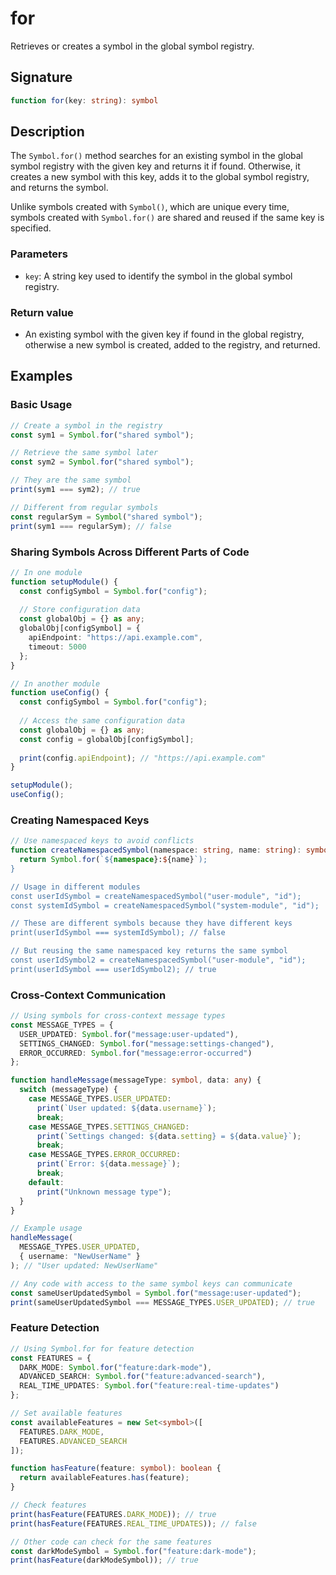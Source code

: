 # for

Retrieves or creates a symbol in the global symbol registry.

## Signature

```ts
function for(key: string): symbol
```

## Description

The `Symbol.for()` method searches for an existing symbol in the global symbol registry with the given key and returns it if found. Otherwise, it creates a new symbol with this key, adds it to the global symbol registry, and returns the symbol.

Unlike symbols created with `Symbol()`, which are unique every time, symbols created with `Symbol.for()` are shared and reused if the same key is specified.

### Parameters
- `key`: A string key used to identify the symbol in the global symbol registry.

### Return value
- An existing symbol with the given key if found in the global registry, otherwise a new symbol is created, added to the registry, and returned.

## Examples

### Basic Usage

```ts
// Create a symbol in the registry
const sym1 = Symbol.for("shared symbol");

// Retrieve the same symbol later
const sym2 = Symbol.for("shared symbol");

// They are the same symbol
print(sym1 === sym2); // true

// Different from regular symbols
const regularSym = Symbol("shared symbol");
print(sym1 === regularSym); // false
```

### Sharing Symbols Across Different Parts of Code

```ts
// In one module
function setupModule() {
  const configSymbol = Symbol.for("config");
  
  // Store configuration data
  const globalObj = {} as any;
  globalObj[configSymbol] = {
    apiEndpoint: "https://api.example.com",
    timeout: 5000
  };
}

// In another module
function useConfig() {
  const configSymbol = Symbol.for("config");
  
  // Access the same configuration data
  const globalObj = {} as any;
  const config = globalObj[configSymbol];
  
  print(config.apiEndpoint); // "https://api.example.com"
}

setupModule();
useConfig();
```

### Creating Namespaced Keys

```ts
// Use namespaced keys to avoid conflicts
function createNamespacedSymbol(namespace: string, name: string): symbol {
  return Symbol.for(`${namespace}:${name}`);
}

// Usage in different modules
const userIdSymbol = createNamespacedSymbol("user-module", "id");
const systemIdSymbol = createNamespacedSymbol("system-module", "id");

// These are different symbols because they have different keys
print(userIdSymbol === systemIdSymbol); // false

// But reusing the same namespaced key returns the same symbol
const userIdSymbol2 = createNamespacedSymbol("user-module", "id");
print(userIdSymbol === userIdSymbol2); // true
```

### Cross-Context Communication

```ts
// Using symbols for cross-context message types
const MESSAGE_TYPES = {
  USER_UPDATED: Symbol.for("message:user-updated"),
  SETTINGS_CHANGED: Symbol.for("message:settings-changed"),
  ERROR_OCCURRED: Symbol.for("message:error-occurred")
};

function handleMessage(messageType: symbol, data: any) {
  switch (messageType) {
    case MESSAGE_TYPES.USER_UPDATED:
      print(`User updated: ${data.username}`);
      break;
    case MESSAGE_TYPES.SETTINGS_CHANGED:
      print(`Settings changed: ${data.setting} = ${data.value}`);
      break;
    case MESSAGE_TYPES.ERROR_OCCURRED:
      print(`Error: ${data.message}`);
      break;
    default:
      print("Unknown message type");
  }
}

// Example usage
handleMessage(
  MESSAGE_TYPES.USER_UPDATED, 
  { username: "NewUserName" }
); // "User updated: NewUserName"

// Any code with access to the same symbol keys can communicate
const sameUserUpdatedSymbol = Symbol.for("message:user-updated");
print(sameUserUpdatedSymbol === MESSAGE_TYPES.USER_UPDATED); // true
```

### Feature Detection

```ts
// Using Symbol.for for feature detection
const FEATURES = {
  DARK_MODE: Symbol.for("feature:dark-mode"),
  ADVANCED_SEARCH: Symbol.for("feature:advanced-search"),
  REAL_TIME_UPDATES: Symbol.for("feature:real-time-updates")
};

// Set available features
const availableFeatures = new Set<symbol>([
  FEATURES.DARK_MODE,
  FEATURES.ADVANCED_SEARCH
]);

function hasFeature(feature: symbol): boolean {
  return availableFeatures.has(feature);
}

// Check features
print(hasFeature(FEATURES.DARK_MODE)); // true
print(hasFeature(FEATURES.REAL_TIME_UPDATES)); // false

// Other code can check for the same features
const darkModeSymbol = Symbol.for("feature:dark-mode");
print(hasFeature(darkModeSymbol)); // true
``` 